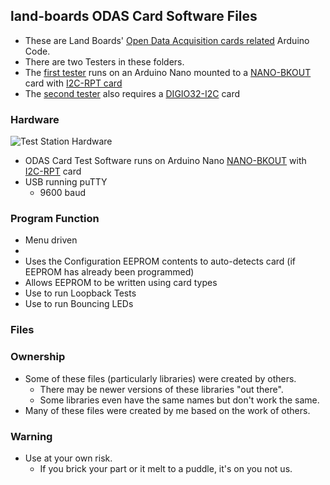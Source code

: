 == land-boards ODAS Card Software Files ==

* These are Land Boards' [http://land-boards.com/blwiki/index.php?title=Main_Page#Open_Data_Acquisition_System_.28ODAS.29 Open Data Acquisition cards related] Arduino Code.
* There are two Testers in these folders.
* The [https://github.com/douggilliland/lb-Arduino-Code/tree/master/LBCards/ODAS/ODASTESTER first tester] runs on an Arduino Nano mounted to a [http://land-boards.com/blwiki/index.php?title=NANO-BKOUT NANO-BKOUT] card with [http://land-boards.com/blwiki/index.php?title=I2C-RPT I2C-RPT card]
* The [https://github.com/douggilliland/lb-Arduino-Code/tree/master/LBCards/ODAS/ODASTESTERv2 second tester] also requires a [http://land-boards.com/blwiki/index.php?title=DIGIO32-I2C DIGIO32-I2C] card

=== Hardware ===

<img src="http://land-boards.com/blwiki/images/b/bf/Proto16-I2C-P1010614-720px.jpg" alt="Test Station Hardware"></img>

* ODAS Card Test Software runs on Arduino Nano [[NANO-BKOUT]] with [[I2C-RPT]] card
* USB running puTTY
** 9600 baud

=== Program Function ===

* Menu driven
* 
* Uses the Configuration EEPROM contents to auto-detects card (if EEPROM has already been programmed)
* Allows EEPROM to be written using card types
* Use to run Loopback Tests
* Use to run Bouncing LEDs

=== Files ===

=== Ownership ===

* Some of these files (particularly libraries) were created by others.
** There may be newer versions of these libraries "out there".
** Some libraries even have the same names but don't work the same.
* Many of these files were created by me based on the work of others.

=== Warning ===

* Use at your own risk.
** If you brick your part or it melt to a puddle, it's on you not us.
